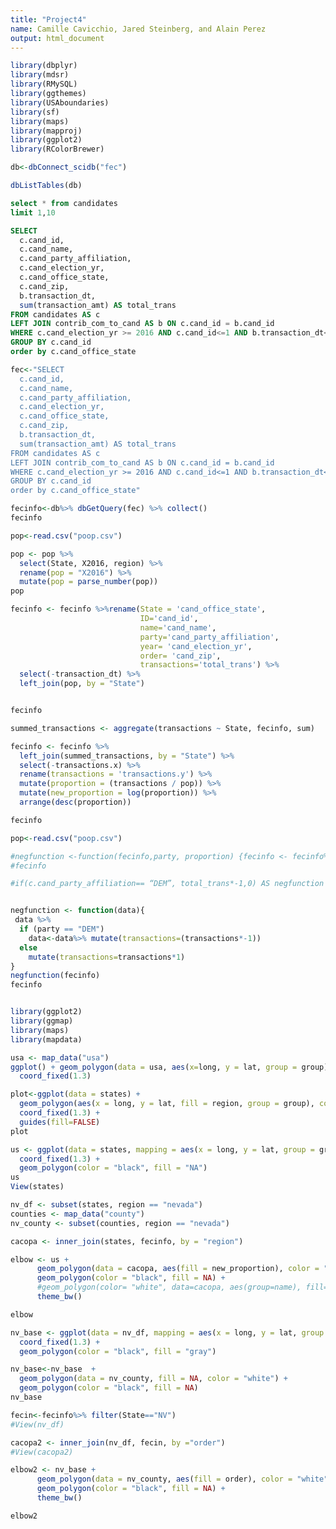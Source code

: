 ```yaml
---
title: "Project4"
name: Camille Cavicchio, Jared Steinberg, and Alain Perez
output: html_document
---
```


```r
library(dbplyr)
library(mdsr)
library(RMySQL)
library(ggthemes)
library(USAboundaries)
library(sf)
library(maps)
library(mapproj)
library(ggplot2)
library(RColorBrewer)
```

```r
db<-dbConnect_scidb("fec")
```

```r
dbListTables(db)
```
```sql
select * from candidates
limit 1,10
```

```sql
SELECT
  c.cand_id,
  c.cand_name,
  c.cand_party_affiliation,
  c.cand_election_yr,
  c.cand_office_state,
  c.cand_zip,
  b.transaction_dt, 
  sum(transaction_amt) AS total_trans
FROM candidates AS c 
LEFT JOIN contrib_com_to_cand AS b ON c.cand_id = b.cand_id 
WHERE c.cand_election_yr >= 2016 AND c.cand_id<=1 AND b.transaction_dt<=1
GROUP BY c.cand_id
order by c.cand_office_state
```

```r
fec<-"SELECT
  c.cand_id,
  c.cand_name,
  c.cand_party_affiliation,
  c.cand_election_yr,
  c.cand_office_state,
  c.cand_zip,
  b.transaction_dt, 
  sum(transaction_amt) AS total_trans
FROM candidates AS c 
LEFT JOIN contrib_com_to_cand AS b ON c.cand_id = b.cand_id 
WHERE c.cand_election_yr >= 2016 AND c.cand_id<=1 AND b.transaction_dt<=1
GROUP BY c.cand_id
order by c.cand_office_state"
```


```r
fecinfo<-db%>% dbGetQuery(fec) %>% collect()
fecinfo
```

```r
pop<-read.csv("poop.csv")

pop <- pop %>%
  select(State, X2016, region) %>%
  rename(pop = "X2016") %>%
  mutate(pop = parse_number(pop))
pop

```

```r

fecinfo <- fecinfo %>%rename(State = 'cand_office_state',
                             ID='cand_id',
                             name='cand_name',
                             party='cand_party_affiliation',
                             year= 'cand_election_yr',
                             order= 'cand_zip',
                             transactions='total_trans') %>%
  select(-transaction_dt) %>%
  left_join(pop, by = "State")


fecinfo
```

```r
summed_transactions <- aggregate(transactions ~ State, fecinfo, sum)

fecinfo <- fecinfo %>%
  left_join(summed_transactions, by = "State") %>%
  select(-transactions.x) %>%
  rename(transactions = 'transactions.y') %>%
  mutate(proportion = (transactions / pop)) %>%
  mutate(new_proportion = log(proportion)) %>%
  arrange(desc(proportion))

fecinfo

pop<-read.csv("poop.csv")

```
```r
#negfunction <-function(fecinfo,party, proportion) {fecinfo <- fecinfo%>%if(party == "DEM") {transactions <- transactions * (-1)}else{transactions <- transactions * (1)}}
#fecinfo

#if(c.cand_party_affiliation== “DEM”, total_trans*-1,0) AS negfunction


negfunction <- function(data){
 data %>%
  if (party == "DEM") 
    data<-data%>% mutate(transactions=(transactions*-1))
  else
    mutate(transactions=transactions*1)
}
negfunction(fecinfo)
fecinfo
```
```r

```

```r
library(ggplot2)
library(ggmap)
library(maps)
library(mapdata)

usa <- map_data("usa") 
ggplot() + geom_polygon(data = usa, aes(x=long, y = lat, group = group)) + 
  coord_fixed(1.3)
```

```r
plot<-ggplot(data = states) + 
  geom_polygon(aes(x = long, y = lat, fill = region, group = group), color = "black") + 
  coord_fixed(1.3) +
  guides(fill=FALSE)
plot

us <- ggplot(data = states, mapping = aes(x = long, y = lat, group = group)) + 
  coord_fixed(1.3) + 
  geom_polygon(color = "black", fill = "NA")
us
View(states)
```

```r
nv_df <- subset(states, region == "nevada")
counties <- map_data("county")
nv_county <- subset(counties, region == "nevada")
```


 
```r

cacopa <- inner_join(states, fecinfo, by = "region")

elbow <- us + 
      geom_polygon(data = cacopa, aes(fill = new_proportion), color = "white") +
      geom_polygon(color = "black", fill = NA) +
      #geom_polygon(color= "white", data=cacopa, aes(group=name), fill=NA)+
      theme_bw() 

elbow
```
```r

nv_base <- ggplot(data = nv_df, mapping = aes(x = long, y = lat, group = group)) + 
  coord_fixed(1.3) + 
  geom_polygon(color = "black", fill = "gray")

nv_base<-nv_base  + 
  geom_polygon(data = nv_county, fill = NA, color = "white") +
  geom_polygon(color = "black", fill = NA)
nv_base

fecin<-fecinfo%>% filter(State=="NV")
#View(nv_df)

cacopa2 <- inner_join(nv_df, fecin, by ="order")
#View(cacopa2)

elbow2 <- nv_base + 
      geom_polygon(data = nv_county, aes(fill = order), color = "white") +
      geom_polygon(color = "black", fill = NA) +
      theme_bw() 

elbow2

```

